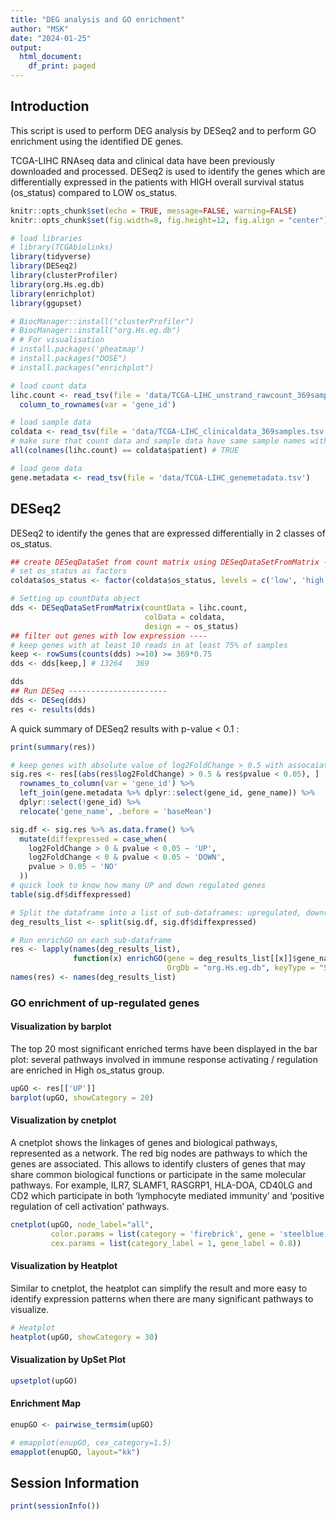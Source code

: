 ```yaml
---
title: "DEG analysis and GO enrichment"
author: "MSK"
date: "2024-01-25"
output:
  html_document:
    df_print: paged
---
```


## Introduction
This script is used to perform DEG analysis by DESeq2 and to perform GO enrichment using the identified DE genes.

TCGA-LIHC RNAseq data and clinical data have been previously downloaded and processed. DESeq2 is used to identify the genes which are differentially expressed in the patients with HIGH overall survival status (os_status) compared to LOW os_status. 

```r

knitr::opts_chunk$set(echo = TRUE, message=FALSE, warning=FALSE)
knitr::opts_chunk$set(fig.width=8, fig.height=12, fig.align = "center") 

# load libraries
# library(TCGAbiolinks)
library(tidyverse)
library(DESeq2)
library(clusterProfiler)
library(org.Hs.eg.db)
library(enrichplot)
library(ggupset)

# BiocManager::install("clusterProfiler")
# BiocManager::install("org.Hs.eg.db")
# # For visualisation
# install.packages('pheatmap')
# install.packages("DOSE")
# install.packages("enrichplot")

# load count data 
lihc.count <- read_tsv(file = 'data/TCGA-LIHC_unstrand_rawcount_369samples.tsv') %>%
  column_to_rownames(var = 'gene_id')

# load sample data 
coldata <- read_tsv(file = 'data/TCGA-LIHC_clinicaldata_369samples.tsv')
# make sure that count data and sample data have same sample names with same order
all(colnames(lihc.count) == coldata$patient) # TRUE

# load gene data 
gene.metadata <- read_tsv(file = 'data/TCGA-LIHC_genemetadata.tsv') 

```

## DESeq2

DESeq2 to identify the genes that are expressed differentially in 2 classes of os_status.

```r
## create DESeqDataSet from count matrix using DESeqDataSetFromMatrix ----
# set os_status as factors
coldata$os_status <- factor(coldata$os_status, levels = c('low', 'high'))

# Setting up countData object
dds <- DESeqDataSetFromMatrix(countData = lihc.count,
                              colData = coldata,
                              design = ~ os_status)
## filter out genes with low expression ----
# keep genes with at least 10 reads in at least 75% of samples
keep <- rowSums(counts(dds) >=10) >= 369*0.75
dds <- dds[keep,] # 13264   369

dds
## Run DESeq ----------------------
dds <- DESeq(dds)
res <- results(dds)

```

A quick summary of DESeq2 results with p-value < 0.1 :
```r
print(summary(res))
```


```r
# keep genes with absolute value of log2FoldChange > 0.5 with assocaiated pvalue < 0.05 as DE genes
sig.res <- res[(abs(res$log2FoldChange) > 0.5 & res$pvalue < 0.05), ]  %>% as.data.frame() %>%
  rownames_to_column(var = 'gene_id') %>%
  left_join(gene.metadata %>% dplyr::select(gene_id, gene_name)) %>%
  dplyr::select(!gene_id) %>%
  relocate('gene_name', .before = 'baseMean')

sig.df <- sig.res %>% as.data.frame() %>%
  mutate(diffexpressed = case_when(
    log2FoldChange > 0 & pvalue < 0.05 ~ 'UP',
    log2FoldChange < 0 & pvalue < 0.05 ~ 'DOWN',
    pvalue > 0.05 ~ 'NO'
  )) 
# quick look to know how many UP and down regulated genes 
table(sig.df$diffexpressed) 

# Split the dataframe into a list of sub-dataframes: upregulated, downregulated genes
deg_results_list <- split(sig.df, sig.df$diffexpressed)

# Run enrichGO on each sub-dataframe
res <- lapply(names(deg_results_list),
              function(x) enrichGO(gene = deg_results_list[[x]]$gene_name,
                                   OrgDb = "org.Hs.eg.db", keyType = "SYMBOL", ont = "BP")) # entichGO will keep only padj < 0.05
names(res) <- names(deg_results_list)

```
### GO enrichment of up-regulated genes

#### Visualization by barplot 
The top 20 most significant enriched terms have been displayed in the bar plot: several pathways involved in immune response activating / regulation are enriched in High os_status group. 


```r
upGO <- res[['UP']]
barplot(upGO, showCategory = 20)
```

#### Visualization by cnetplot

A cnetplot shows the linkages of genes and biological pathways, represented as a network. The red big nodes are pathways to which the genes are associated. This allows to identify clusters of genes that may share common biological functions or participate in the same molecular pathways. For example, ILR7, SLAMF1, RASGRP1, HLA-DOA, CD40LG and CD2 which participate in both ‘lymphocyte mediated immunity’ and ‘positive regulation of cell activation’ pathways.

```r

cnetplot(upGO, node_label="all",
         color.params = list(category = 'firebrick', gene = 'steelblue'),
         cex.params = list(category_label = 1, gene_label = 0.8)) 

```

#### Visualization by Heatplot 

Similar to cnetplot, the heatplot can simplify the result and more easy to identify expression patterns when there are many significant pathways to visualize. 


```r
# Heatplot
heatplot(upGO, showCategory = 30)
```

#### Visualization by UpSet Plot 

```r
upsetplot(upGO)

```

#### Enrichment Map

```r
enupGO <- pairwise_termsim(upGO)

# emapplot(enupGO, cex_category=1.5)
emapplot(enupGO, layout="kk")

```


## Session Information

```r
print(sessionInfo())
```
